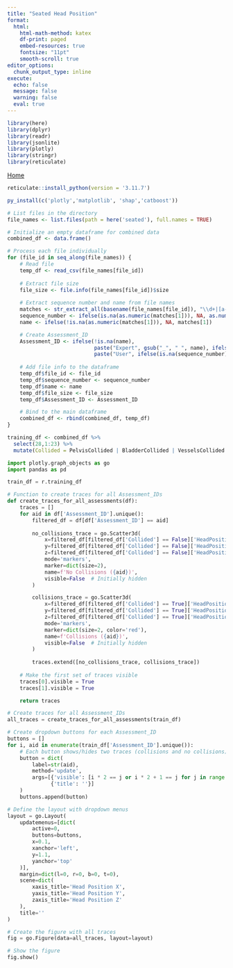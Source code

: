 ```yaml
---
title: "Seated Head Position"
format:
  html:
    html-math-method: katex
    df-print: paged
    embed-resources: true
    fontsize: "11pt"
    smooth-scroll: true
editor_options: 
  chunk_output_type: inline
execute:
  echo: false
  message: false
  warning: false
  eval: true
---
```


```r

library(here)
library(dplyr)
library(readr)
library(jsonlite)
library(plotly)
library(stringr)
library(reticulate)

```

[Home](https://plotly-demo.s3.amazonaws.com/slingVR_eda2.html)

```r

reticulate::install_python(version = '3.11.7')

py_install(c('plotly','matplotlib', 'shap','catboost'))

```

```r

# List files in the directory 
file_names <- list.files(path = here('seated'), full.names = TRUE)

# Initialize an empty dataframe for combined data
combined_df <- data.frame()

# Process each file individually
for (file_id in seq_along(file_names)) {
    # Read file
    temp_df <- read_csv(file_names[file_id])
    
    # Extract file size
    file_size <- file.info(file_names[file_id])$size
    
    # Extract sequence number and name from file names
    matches <- str_extract_all(basename(file_names[file_id]), "\\d+|[a-zA-Z_]+\\b")[[1]]
    sequence_number <- ifelse(is.na(as.numeric(matches[1])), NA, as.numeric(matches[1]))
    name <- ifelse(!is.na(as.numeric(matches[1])), NA, matches[1])

    # Create Assessment_ID
    Assessment_ID <- ifelse(!is.na(name),
                            paste("Expert", gsub("_", " ", name), ifelse(is.na(sequence_number), file_id, sequence_number), file_size, sep = "_"),
                            paste("User", ifelse(is.na(sequence_number), file_id, sequence_number), file_size, sep = "_"))
    
    # Add file info to the dataframe
    temp_df$file_id <- file_id
    temp_df$sequence_number <- sequence_number
    temp_df$name <- name
    temp_df$file_size <- file_size
    temp_df$Assessment_ID <- Assessment_ID

    # Bind to the main dataframe
    combined_df <- rbind(combined_df, temp_df)
}

training_df <- combined_df %>% 
  select(28,1:23) %>% 
  mutate(Collided = PelvisCollided | BladderCollided | VesselsCollided | LeftDotHit | RightDotHit)


```

```python
import plotly.graph_objects as go
import pandas as pd

train_df = r.training_df

# Function to create traces for all Assessment_IDs
def create_traces_for_all_assessments(df):
    traces = []
    for aid in df['Assessment_ID'].unique():
        filtered_df = df[df['Assessment_ID'] == aid]
        
        no_collisions_trace = go.Scatter3d(
            x=filtered_df[filtered_df['Collided'] == False]['HeadPositionX'],
            y=filtered_df[filtered_df['Collided'] == False]['HeadPositionY'],
            z=filtered_df[filtered_df['Collided'] == False]['HeadPositionZ'],
            mode='markers',
            marker=dict(size=2),
            name=f'No Collisions ({aid})',
            visible=False  # Initially hidden
        )

        collisions_trace = go.Scatter3d(
            x=filtered_df[filtered_df['Collided'] == True]['HeadPositionX'],
            y=filtered_df[filtered_df['Collided'] == True]['HeadPositionY'],
            z=filtered_df[filtered_df['Collided'] == True]['HeadPositionZ'],
            mode='markers',
            marker=dict(size=2, color='red'),
            name=f'Collisions ({aid})',
            visible=False  # Initially hidden
        )
        
        traces.extend([no_collisions_trace, collisions_trace])
    
    # Make the first set of traces visible
    traces[0].visible = True
    traces[1].visible = True

    return traces

# Create traces for all Assessment_IDs
all_traces = create_traces_for_all_assessments(train_df)

# Create dropdown buttons for each Assessment_ID
buttons = []
for i, aid in enumerate(train_df['Assessment_ID'].unique()):
    # Each button shows/hides two traces (collisions and no collisions)
    button = dict(
        label=str(aid),
        method='update',
        args=[{'visible': [i * 2 == j or i * 2 + 1 == j for j in range(len(all_traces))]},
              {'title': ''}]
    )
    buttons.append(button)

# Define the layout with dropdown menus
layout = go.Layout(
    updatemenus=[dict(
        active=0,
        buttons=buttons,
        x=0.1,
        xanchor='left',
        y=1.1,
        yanchor='top'
    )],
    margin=dict(l=0, r=0, b=0, t=0),
    scene=dict(
        xaxis_title='Head Position X',
        yaxis_title='Head Position Y',
        zaxis_title='Head Position Z'
    ),
    title=''
)

# Create the figure with all traces
fig = go.Figure(data=all_traces, layout=layout)

# Show the figure
fig.show()


```
